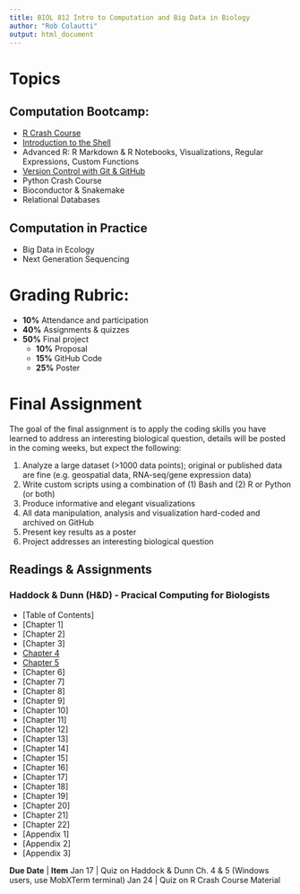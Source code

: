 ```yaml
---
title: BIOL 812 Intro to Computation and Big Data in Biology
author: "Rob Colautti"
output: html_document
---
```


# Topics

## Computation Bootcamp:

  * [R Crash Course](./RCrashCourse/1_fundamentals.html)
  * [Introduction to the Shell](http://swcarpentry.github.io/shell-novice/)
  * Advanced R: R Markdown & R Notebooks, Visualizations, Regular Expressions, Custom Functions
  * [Version Control with Git & GitHub](http://swcarpentry.github.io/git-novice/)
  * Python Crash Course
  * Bioconductor & Snakemake
  * Relational Databases
  
## Computation in Practice

  * Big Data in Ecology
  * Next Generation Sequencing

# Grading Rubric:

  * __10%__ Attendance and participation
  * __40%__ Assignments & quizzes
  * __50%__ Final project
    + __10%__ Proposal
    + __15%__ GitHub Code
    + __25%__ Poster
    
# Final Assignment

The goal of the final assignment is to apply the coding skills you have learned to address an interesting biological question, details will be posted in the coming weeks, but expect the following:

1. Analyze a large dataset (>1000 data points); original or published data are fine (e.g. geospatial data, RNA-seq/gene expression data)
2. Write custom scripts using a combination of (1) Bash and (2) R or Python (or both)
3. Produce informative and elegant visualizations
4. All data manipulation, analysis and visualization hard-coded and archived on GitHub
4. Present key results as a poster
5. Project addresses an interesting biological question

## Readings & Assignments

### Haddock & Dunn (H&D) - Pracical Computing for Biologists 

  * [Table of Contents]
  * [Chapter 1]
  * [Chapter 2]
  * [Chapter 3]
  * [Chapter 4](./Readings/HaddockDunn/Chapter 4 - Command-Line Operations The Shell)
  * [Chapter 5](./Readings/HaddockDunn/Chapter 5 - Handling Text in the Shell)
  * [Chapter 6]
  * [Chapter 7]
  * [Chapter 8]
  * [Chapter 9]
  * [Chapter 10]
  * [Chapter 11]
  * [Chapter 12]
  * [Chapter 13]
  * [Chapter 14]
  * [Chapter 15]
  * [Chapter 16]
  * [Chapter 17]
  * [Chapter 18]
  * [Chapter 19]
  * [Chapter 20]
  * [Chapter 21]
  * [Chapter 22]
  * [Appendix 1]
  * [Appendix 2]
  * [Appendix 3]

  

**Due Date**  | **Item**
Jan 17        | Quiz on Haddock & Dunn Ch. 4 & 5 (Windows users, use MobXTerm terminal)
Jan 24        | Quiz on R Crash Course Material









